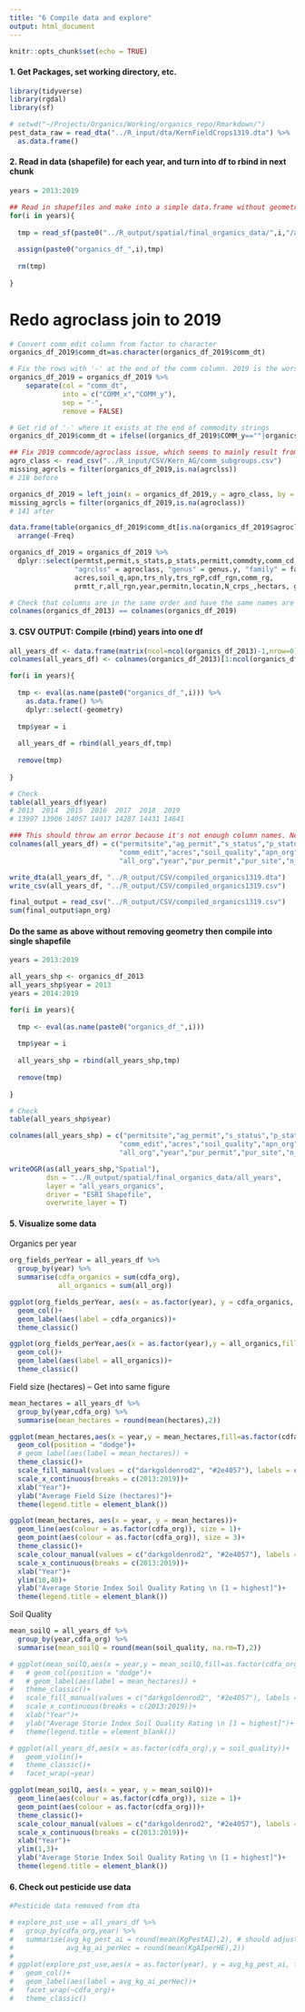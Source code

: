 ```yaml
---
title: "6 Compile data and explore"
output: html_document
---
```


```r
knitr::opts_chunk$set(echo = TRUE)
```

#### 1. Get Packages, set working directory, etc. 
```r
library(tidyverse)
library(rgdal)
library(sf)

# setwd("~/Projects/Organics/Working/organics_repo/Rmarkdown/")
pest_data_raw = read_dta("../R_input/dta/KernFieldCrops1319.dta") %>% 
  as.data.frame()
```

#### 2. Read in data (shapefile) for each year, and turn into df to rbind in next chunk
```r

years = 2013:2019

## Read in shapefiles and make into a simple data.frame without geometry
for(i in years){
  
  tmp = read_sf(paste0("../R_output/spatial/final_organics_data/",i,"/all_organics_pest_",i,".shp")) 
  
  assign(paste0("organics_df_",i),tmp)
  
  rm(tmp)
  
}

```

# Redo agroclass join to 2019
```r

# Convert comm_edit column from factor to character
organics_df_2019$comm_dt=as.character(organics_df_2019$comm_dt)

# Fix the rows with '-' at the end of the comm column. 2019 is the worst
organics_df_2019 = organics_df_2019 %>%
    separate(col = "comm_dt",
             into = c("COMM_x","COMM_y"),
             sep = "-",
             remove = FALSE)

# Get rid of '-' where it exists at the end of commodity strings
organics_df_2019$comm_dt = ifelse((organics_df_2019$COMM_y==""|organics_df_2019$COMM_y=="O"|is.na(organics_df_2019$COMM_y)),organics_df_2019$COMM_x,organics_df_2019$comm_dt)

## Fix 2019 commcode/agroclass issue, which seems to mainly result from the weird, truncated -ORGANIC in some columns. Just join the two based on comm_edit
agro_class <- read_csv("../R_input/CSV/Kern_AG/comm_subgroups.csv")
missing_agrcls = filter(organics_df_2019,is.na(agrclss))
# 218 before

organics_df_2019 = left_join(x = organics_df_2019,y = agro_class, by = c("comm_dt" = "commodity"))
missing_agrcls = filter(organics_df_2019,is.na(agroclass))
# 141 after

data.frame(table(organics_df_2019$comm_dt[is.na(organics_df_2019$agroclass)])) %>% 
  arrange(-Freq)

organics_df_2019 = organics_df_2019 %>% 
  dplyr::select(permtst,permit,s_stats,p_stats,permitt,commdty,comm_cd,
                "agrclss" = agroclass, "genus" = genus.y, "family" = family.y,comm_dt,
                acres,soil_q,apn,trs_nly,trs_rgP,cdf_rgn,comm_rg,
                prmtt_r,all_rgn,year,permitn,locatin,N_crps_,hectars, geometry)

# Check that columns are in the same order and have the same names are other years, for the rbind
colnames(organics_df_2013) == colnames(organics_df_2019)
```

#### 3. CSV OUTPUT: Compile (rbind) years into one df
```r

all_years_df <- data.frame(matrix(ncol=ncol(organics_df_2013)-1,nrow=0))
colnames(all_years_df) <- colnames(organics_df_2013)[1:ncol(organics_df_2013)-1]

for(i in years){
  
  tmp <- eval(as.name(paste0("organics_df_",i))) %>% 
    as.data.frame() %>% 
    dplyr::select(-geometry)
  
  tmp$year = i
  
  all_years_df = rbind(all_years_df,tmp)
  
  remove(tmp)
  
}

# Check
table(all_years_df$year)
# 2013  2014  2015  2016  2017  2018  2019 
# 13997 13906 14057 14017 14287 14431 14841 

### This should throw an error because it's not enough column names. Need to add in P_status wherever it ends up.
colnames(all_years_df) = c("permitsite","ag_permit","s_status","p_status","permittee","comm_original","comm_code","agroclass","genus","family",
                           "comm_edit","acres","soil_quality","apn_org","trsonly_org","trspermittee_org","cdfa_org","kerncomm_org","kernpermittee_org",
                           "all_org","year","pur_permit","pur_site","n_crops","hectares")

write_dta(all_years_df, "../R_output/CSV/compiled_organics1319.dta")
write_csv(all_years_df, "../R_output/CSV/compiled_organics1319.csv")

final_output = read_csv("../R_output/CSV/compiled_organics1319.csv")
sum(final_output$apn_org)
```

#### Do the same as above without removing geometry then compile into single shapefile
```r

years = 2013:2019

all_years_shp <- organics_df_2013
all_years_shp$year = 2013
years = 2014:2019

for(i in years){
  
  tmp <- eval(as.name(paste0("organics_df_",i)))
  
  tmp$year = i
  
  all_years_shp = rbind(all_years_shp,tmp)
  
  remove(tmp)
  
}

# Check
table(all_years_shp$year)

colnames(all_years_shp) = c("permitsite","ag_permit","s_status","p_status","permittee","comm_original","comm_code","agroclass","genus","family",
                           "comm_edit","acres","soil_quality","apn_org","trsonly_org","trspermittee_org","cdfa_org","kerncomm_org","kernpermittee_org",
                           "all_org","year","pur_permit","pur_site","n_crops","hectares", "geometry")

writeOGR(as(all_years_shp,"Spatial"),
         dsn = "../R_output/spatial/final_organics_data/all_years",
         layer = "all_years_organics",
         driver = "ESRI Shapefile",
         overwrite_layer = T)
```


#### 5. Visualize some data

Organics per year
```r

org_fields_perYear = all_years_df %>% 
  group_by(year) %>% 
  summarise(cdfa_organics = sum(cdfa_org),
            all_organics = sum(all_org))

ggplot(org_fields_perYear, aes(x = as.factor(year), y = cdfa_organics, fill = as.factor(year)))+
  geom_col()+
  geom_label(aes(label = cdfa_organics))+
  theme_classic()

ggplot(org_fields_perYear,aes(x = as.factor(year),y = all_organics,fill = as.factor(year)))+
  geom_col()+
  geom_label(aes(label = all_organics))+
  theme_classic()
```

Field size (hectares) -- Get into same figure
```r
mean_hectares = all_years_df %>% 
  group_by(year,cdfa_org) %>% 
  summarise(mean_hectares = round(mean(hectares),2))

ggplot(mean_hectares,aes(x = year,y = mean_hectares,fill=as.factor(cdfa_org)))+
  geom_col(position = "dodge")+
  # geom_label(aes(label = mean_hectares)) + 
  theme_classic()+
  scale_fill_manual(values = c("darkgoldenrod2", "#2e4057"), labels = c("Conventional","Organic"))+
  scale_x_continuous(breaks = c(2013:2019))+
  xlab("Year")+
  ylab("Average Field Size (hectares)")+
  theme(legend.title = element_blank())

ggplot(mean_hectares, aes(x = year, y = mean_hectares))+
  geom_line(aes(colour = as.factor(cdfa_org)), size = 1)+
  geom_point(aes(colour = as.factor(cdfa_org)), size = 3)+
  theme_classic()+
  scale_colour_manual(values = c("darkgoldenrod2", "#2e4057"), labels = c("Conventional","Organic"))+
  scale_x_continuous(breaks = c(2013:2019))+
  xlab("Year")+
  ylim(10,40)+
  ylab("Average Storie Index Soil Quality Rating \n [1 = highest]")+
  theme(legend.title = element_blank())
```

Soil Quality
```r

mean_soilQ = all_years_df %>% 
  group_by(year,cdfa_org) %>% 
  summarise(mean_soilQ = round(mean(soil_quality, na.rm=T),2))

# ggplot(mean_soilQ,aes(x = year,y = mean_soilQ,fill=as.factor(cdfa_org)))+
#   # geom_col(position = "dodge")+
#   # geom_label(aes(label = mean_hectares)) + 
#   theme_classic()+
#   scale_fill_manual(values = c("darkgoldenrod2", "#2e4057"), labels = c("Conventional","Organic"))+
#   scale_x_continuous(breaks = c(2013:2019))+
#   xlab("Year")+
#   ylab("Average Storie Index Soil Quality Rating \n [1 = highest]")+
#   theme(legend.title = element_blank())

# ggplot(all_years_df,aes(x = as.factor(cdfa_org),y = soil_quality))+
#   geom_violin()+
#   theme_classic()+
#   facet_wrap(~year)

ggplot(mean_soilQ, aes(x = year, y = mean_soilQ))+
  geom_line(aes(colour = as.factor(cdfa_org)), size = 1)+
  geom_point(aes(colour = as.factor(cdfa_org)))+
  theme_classic()+
  scale_colour_manual(values = c("darkgoldenrod2", "#2e4057"), labels = c("Conventional","Organic"))+
  scale_x_continuous(breaks = c(2013:2019))+
  xlab("Year")+
  ylim(1,3)+
  ylab("Average Storie Index Soil Quality Rating \n [1 = highest]")+
  theme(legend.title = element_blank())
```


#### 6. Check out pesticide use data
```r
#Pesticide data removed from dta

# explore_pst_use = all_years_df %>% 
#   group_by(cdfa_org,year) %>% 
#   summarise(avg_kg_pest_ai = round(mean(KgPestAI),2), # should adjust this for number of fields
#             avg_kg_ai_perHec = round(mean(KgAIperHE),2))
# 
# ggplot(explore_pst_use,aes(x = as.factor(year), y = avg_kg_pest_ai, fill = as.factor(year)))+
#   geom_col()+
#   geom_label(aes(label = avg_kg_ai_perHec))+
#   facet_wrap(~cdfa_org)+
#   theme_classic()

```

